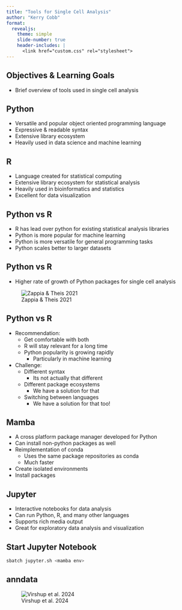 ```yaml
---
title: "Tools for Single Cell Analysis"
author: "Kerry Cobb"
format: 
  revealjs:
    theme: simple
    slide-number: true
    header-includes: |
      <link href="custom.css" rel="stylesheet">
---
```



## Objectives & Learning Goals
- Brief overview of tools used in single cell analysis


## Python
- Versatile and popular object oriented programming language
- Expressive & readable syntax
- Extensive library ecosystem 
- Heavily used in data science and machine learning


## R
- Language created for statistical computing
- Extensive library ecosystem for statistical analysis
- Heavily used in bioinformatics and statistics
- Excellent for data visualization


## Python vs R
- R has lead over python for existing statistical analysis libraries
- Python is more popular for machine learning
- Python is more versatile for general programming tasks
- Python scales better to larger datasets


## Python vs R
- Higher rate of growth of Python packages for single cell analysis 

![Zappia & Theis 2021](img/py_v_r-zappia_theis_2021.png)


## Python vs R {.smaller}
- Recommendation: 
  - Get comfortable with both
  - R will stay relevant for a long time
  - Python popularity is growing rapidly
    - Particularly in machine learning
- Challenge:
  - Diffierent syntax
    - Its not actually that different
  - Different package ecosystems
    - We have a solution for that
  - Switching between languages
    - We have a solution for that too!


## Mamba
- A cross platform package manager developed for Python
- Can install non-python packages as well
- Reimplementation of conda
  - Uses the same package repositories as conda
  - Much faster
- Create isolated environments
- Install packages


## Jupyter
- Interactive notebooks for data analysis
- Can run Python, R, and many other languages
- Supports rich media output
- Great for exploratory data analysis and visualization


## Start Jupyter Notebook
```bash 
sbatch jupyter.sh <mamba env>
```

## anndata
![Virshup et al. 2024](img/anndata-virshup_et_al_2024.png)